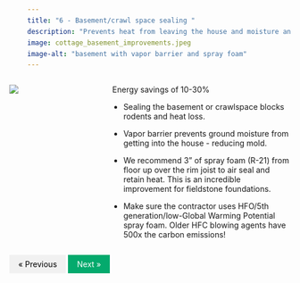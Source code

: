 ```yaml
---
title: "6 - Basement/crawl space sealing "
description: "Prevents heat from leaving the house and moisture and pests from entering"
image: cottage_basement_improvements.jpeg
image-alt: "basement with vapor barrier and spray foam"
---
```



:::: {.columns}

::: {.column width="20%"}
![](cottage_basement_improvements.jpeg)
:::

::: {.column width="10%"}
<!-- empty column to create gap -->
:::

::: {.column width="70%"}

 Energy savings of 10-30%

-   Sealing the basement or crawlspace blocks rodents and heat loss.

-   Vapor barrier prevents ground moisture from getting into the house - reducing mold.

-   We recommend 3” of spray foam (R-21) from floor up over the rim joist to air seal and retain heat. This is an incredible improvement for fieldstone foundations. 

-   Make sure the contractor uses HFO/5th generation/low-Global Warming Potential spray foam. Older HFC blowing agents have 500x the carbon emissions!

:::

::::
<html>
<head>
<meta name="viewport" content="width=device-width, initial-scale=1">
<style>
a {
  text-decoration: none;
  display: inline-block;
  padding: 8px 16px;
}

a:hover {
  background-color: #ddd;
  color: black;
}

.previous {
  background-color: #f1f1f1;
  color: black;
}

.next {
  background-color: #04AA6D;
  color: white;
}

.round {
  border-radius: 50%;
}
</style>
</head>
<body>


<a href="06-step.html" class="previous">&laquo; Previous</a>
<a href="07-step.html" class="next float-end">Next &raquo;</a>

  
</body>
</html> 

